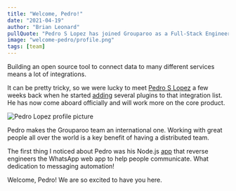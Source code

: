```yaml
---
title: "Welcome, Pedro!"
date: "2021-04-19"
author: "Brian Leonard"
pullQuote: "Pedro S Lopez has joined Grouparoo as a Full-Stack Engineer"
image: "welcome-pedro/profile.png"
tags: [team]
---
```


Building an open source tool to connect data to many different services means a lot of integrations.

It can be pretty tricky, so we were lucky to meet [Pedro S Lopez](https://twitter.com/pedroslopez) a few weeks back when he started [adding](https://github.com/grouparoo/grouparoo/pulls?q=is%3Apr+author%3Apedroslopez+) several plugins to that integration list. He has now come aboard officially and will work more on the core product.

<Image
  centered
  alt="Pedro Lopez profile picture"
  src="welcome-pedro/profile.png"
  width={300}
  height={301}
/>

Pedro makes the Grouparoo team an international one. Working with great people all over the world is a key benefit of having a distributed team.

The first thing I noticed about Pedro was his Node.js [app](https://github.com/pedroslopez/whatsapp-web.js) that reverse engineers the WhatsApp web app to help people communicate. What dedication to messaging automation!

Welcome, Pedro! We are so excited to have you here.
